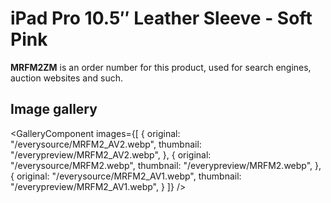 
# iPad Pro 10.5″ Leather Sleeve - Soft Pink

<Callout type='info' emoji='👉🏻'>**MRFM2ZM** is an order number for this product, used for search engines, auction websites and such.</Callout>

## Image gallery

<GalleryComponent
    images={[
      {
        original: "/everysource/MRFM2_AV2.webp",
        thumbnail: "/everypreview/MRFM2_AV2.webp",
      },
      {
        original: "/everysource/MRFM2.webp",
        thumbnail: "/everypreview/MRFM2.webp",
      },
      {
        original: "/everysource/MRFM2_AV1.webp",
        thumbnail: "/everypreview/MRFM2_AV1.webp",
      }
    ]}
  />
